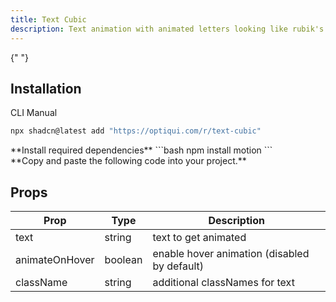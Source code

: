 ```yaml
---
title: Text Cubic
description: Text animation with animated letters looking like rubik's cube.
---
```


{" "}

<ComponentPreview name="text-cubic-example" className="not-prose" />

## Installation

<Tabs defaultValue="cli">

<TabsList>
  <TabsTrigger value="cli">CLI</TabsTrigger>
  <TabsTrigger value="manual">Manual</TabsTrigger>
</TabsList>
<TabsContent value="cli">

```bash
npx shadcn@latest add "https://optiqui.com/r/text-cubic"
```

</TabsContent>
<TabsContent value="manual" className="mt-8">

<Stepper>
<div>
 **Install required dependencies**
 ```bash
npm install motion
 ```
</div>
<div>
**Copy and paste the following code into your project.**
<ComponentSource name="text-cubic" />
</div>
</Stepper>
</TabsContent>
</Tabs>

## Props

<div className="table-wrapper">
  <table>
    <thead>
      <tr>
        <th>Prop</th>
        <th>Type</th>
        <th>Description</th>
      </tr>
    </thead>
    <tbody>
      <tr>
        <td>text</td>
        <td>string</td>
        <td>text to get animated</td>
      </tr>
      <tr>
        <td>animateOnHover</td>
        <td>boolean</td>
        <td>enable hover animation (disabled by default)</td>
      </tr>
      <tr>
        <td>className</td>
        <td>string</td>
        <td>additional classNames for text</td>
      </tr>
    </tbody>
  </table>
</div>
